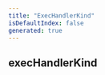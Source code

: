 ```yaml
---
title: "ExecHandlerKind"
isDefaultIndex: false
generated: true
---
```



<!-- This file was generated from the CommandKit source. Do not modify. Instead, re-run the "docgen" script -->


## execHandlerKind

<GenerationInfo sourceFile="packages/commandkit/src/logger/DefaultLogger.ts" sourceLine="13" packageName="commandkit" />



